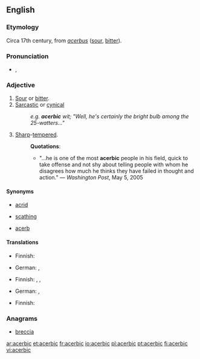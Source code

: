 ==English==

===Etymology===
Circa 17th century, from {{etyl|la}} ''[[acerbus]]'' ([[sour]], [[bitter]]).

===Pronunciation===
* {{a|US}} {{IPA|/əˈsɜrbɪk/}}, {{enPR|ə-sûr'bĭk}}
*: {{rhymes|ɜː(r)bɪk}}

===Adjective===
{{en-adj}}

# [[sour|Sour]] or [[bitter]].
# [[sarcastic|Sarcastic]] or [[cynical]]
#: ''e.g. '''acerbic''' wit; "Well, he's certainly the bright bulb among the 25-watters..."''
# [[sharp|Sharp]]-[[tempered]].
#: '''Quotations''':
#:* "...he is one of the most '''acerbic''' people in his field, quick to take offense and not shy about telling people with whom he disagrees how much he thinks they have failed in thought and action." &mdash; ''Washington Post'', May 5, 2005

====Synonyms====
* [[acrid]]
* {{sense|sarcastic or cynical}} [[scathing]]
* {{sense|sour or bitter}} [[acerb]]

====Translations====
{{trans-top|sour or bitter}}
* Finnish: {{t+|fi|kitkerä}}
{{trans-mid}}
* German: {{t+|de|sauer}}, {{t+|de|bitter}}
{{trans-bottom}}

{{trans-top|sarcastic or cynical}}
* Finnish: {{t-|fi|pureva}}, {{t-|fi|kyyninen}}, {{t+|fi|sarkastinen}}
{{trans-mid}}
* German: {{t|de|ätzend}}, {{t|de|beißend}}
{{trans-bottom}}

{{trans-top|sharp-tempered}}
* Finnish: {{t-|fi|kärkevä}}
{{trans-mid}}
{{trans-bottom}}

===Anagrams===
* [[breccia]]

[[ar:acerbic]]
[[et:acerbic]]
[[fr:acerbic]]
[[io:acerbic]]
[[pl:acerbic]]
[[pt:acerbic]]
[[fi:acerbic]]
[[vi:acerbic]]